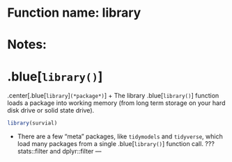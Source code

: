 # Function name: library
# Notes:
# .blue[`library()`]
.center[.blue[`library`]`(*package*)`]
+ The library .blue[`library()`] function loads a package into working memory (from long term storage on your hard disk drive or solid state drive).
```r
library(survial)
```
+ There are a few "meta" packages, like `tidymodels` and `tidyverse`, which load many packages from a single .blue[`library()`] function call.
???
stats::filter and dplyr::filter
---